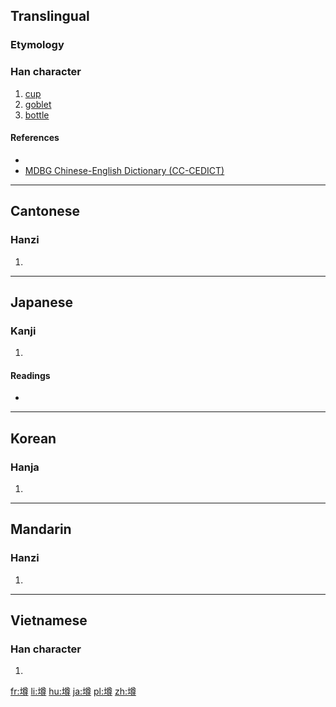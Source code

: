 {{also|樽}}
==Translingual==

===Etymology===
{{Han compound|土|尊|c1=s|t1=clay|c2=p|ls=psc}}

===Han character===
{{Han char|rn=32|rad=土|as=12|sn=15|four=4814<sub>6</sub>|canj=土廿田戈 (GTWI)|ids=⿰[[土]][[尊]]}}

# [[cup]]
# [[goblet]]
# [[bottle]]

====References====
* {{Han ref|kx=0239.030|dkj=05472|dj=0478.050|hdz=10488.140|uh=58AB|ud=22699|bh=E54A|bd=58698}}
*[http://www.mdbg.net/chindict/chindict.php?page=worddict&wdrst=1&wdqtm=0&wdqcham=1&wdqt=%E5%A2%AB MDBG Chinese-English Dictionary (CC-CEDICT)]

----

==Cantonese==

===Hanzi===
{{yue-hanzi|jyut=[[cun1]], [[cyun4]], [[deon1]]|y=chun1, chyun4, deun1}}

# {{defn|lang=yue|sort=土12}}

----

==Japanese==

===Kanji===
{{ja-kanji|grade=|rs=土12}}

# {{defn|lang=ja|sort=土12}}

====Readings====
* {{ja-readings|on=[[しゅん]] (shun)|kun=}}

----

==Korean==

===Hanja===
{{ko-hanja|hangeul=준|rv=jun|mr=chun}}

# {{defn|lang=ko|sort=土12}}

----

==Mandarin==

===Hanzi===
{{cmn-hanzi|pin=[[zūn]] ([[zun1]]), [[cún]] ([[cun2]]), [[dūn]] ([[dun1]])|wg=tsun<sup>1</sup>, ts'un<sup>2</sup>, tun<sup>1</sup>}}

# {{defn|lang=cmn|sort=土12}}

----

==Vietnamese==

===Han character===
{{vi-hantu|[[chôn]]|rs=土12}}

# {{defn|lang=vi|sort=土12}}

[[fr:墫]]
[[li:墫]]
[[hu:墫]]
[[ja:墫]]
[[pl:墫]]
[[zh:墫]]